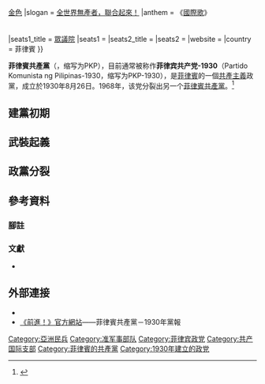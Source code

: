 {{NoteTA
|G1 = Organization
|G2 = World Politicians
}}
{{Expand English|Partido Komunista ng Pilipinas-1930|time=2021-12-02T16:21:08+00:00}}
{{Incomplete}}
{{About|1930年成立的菲律宾共产党|1968年成立的菲律賓共產黨|菲律賓共產黨}}
{{Infobox political party
|name              = 菲律賓共產黨
|lang1             = [[他加祿語|菲语]]
|name_lang1        = {{nowrap|{{lang|tl|Partido Komunista ng Pilipinas}}}}
|logo              = File:PKP-1930 logo.png
|colorcode         = #FF0000
|abbreviation      = PKP-1930
|general_secretary = 安東尼奧·帕里斯
|founder           = {{Link-en|克里桑托·埃萬傑利斯塔|Crisanto Evangelista}}
|foundation        = {{start date and age|1930|08|26}}
|merger            = {{Link-en|菲律賓無產階級工人大會|Katipunan ng mga Anak-Pawis sa Pilipinas}}<br />{{Link-en|菲律賓工人黨|Partido Obrero de Filipinas}}
|headquarters      = [[馬尼拉|馬尼拉]]
|newspaper         = 《前進！》（{{lang|tl|Sulong!}}）
|youth_wing        = 菲律宾青年共产主义者联盟
|wing1_title       = [[軍隊|軍事組織]]
|wing1             = [[虎克軍|虎克軍]]（1942年－1954年）
|ideology          = [[共產主義|共產主義]]<br>[[馬克思列寧主義|馬克思列寧主義]]
|position          = [[极左翼|极左翼]]
|international     = [[共產黨和工人黨國際會議|共產黨和工人黨國際會議]]
|colors            = {{colorbox|Red}} [[紅色|紅色]] {{\}} {{colorbox|Gold}} [[金色|金色]]
|slogan            = [[全世界無產者，聯合起來！|全世界無產者，聯合起來！]]
|anthem            = 《[[國際歌|國際歌]]》<br /><div style="display:inline-block;margin-top:0.4em;">{{center|[[File:Internationale_orchestral_arrangement.ogg|175px]]}}</div>
|seats1_title      = [[菲律賓眾議院|眾議院]]
|seats1            = {{composition bar|0|304|hex=}}
|seats2_title      = {{Link-en|菲律賓參議院|Senate of the Philippines|參議院}}
|seats2            = {{composition bar|0|24|hex=}}
|website           = {{URL|http://pkp-1930.com/}}
|country           = 菲律賓
}}
{{共产党}}

'''菲律賓共產黨'''（{{Lang-tl|Partido Komunista ng Pilipinas}}，缩写为PKP），目前通常被称作'''菲律宾共产党-1930'''（Partido Komunista ng Pilipinas-1930，缩写为PKP-1930），是[[菲律賓|菲律賓]]的一個[[共產主義|共產主義]]政黨，成立於1930年8月26日。1968年，该党分裂出另一个[[菲律賓共產黨|菲律賓共產黨]]。<ref>{{cite web |author1=Philippine Communist Party |title=The Philippines: The Philippine Communist Party (PKP) To Celebrate 75th Year |url=http://www.politicalaffairs.net/article/articleview/2150/ |publisher=Political Affairs Magazine |accessdate=2021-12-03 |archiveurl=https://web.archive.org/web/20081011024128/http://www.politicalaffairs.net/article/articleview/2150/ |archivedate=2008-10-11 |language=en |date=2005-11-05}}</ref>

== 建黨初期 ==

== 武裝起義 ==

== 政黨分裂 ==

== 參考資料 ==
=== 腳註 ===
{{Reflist}}

=== 文獻 ===
* {{cite book |author1=William J. Pomeroy |editor=Betty Smith |title=The Philippines: Colonialism, Collaboration, and Resistance |url=https://archive.org/details/philippinescolon00pome |date=1992 |publisher=International Publishers |isbn=9780717806928 |language=en}}

== 外部連接 ==
* {{Official website|http://pkp-1930.com/}}
* [http://www.pkp-1930.com/sulong 《前進！》官方網站]——菲律賓共產黨－1930年黨報

{{菲律宾政党}}
{{Portal bar|菲律賓|政治|共產主義|政黨}}
{{Authority control}}
{{DEFAULTSORT:PKP-1930}}

[[Category:亞洲民兵|Category:亞洲民兵]]
[[Category:准军事部队|Category:准军事部队]]
[[Category:菲律宾政党|Category:菲律宾政党]]
[[Category:共产国际支部|Category:共产国际支部]]
[[Category:菲律賓的共產黨|Category:菲律賓的共產黨]]
[[Category:1930年建立的政党|Category:1930年建立的政党]]